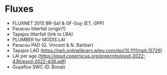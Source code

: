 # Fluxes

-   FLUXNET 2015 BR-Sa1 & GF-Guy (ET, GPP)
-   Paracou litterfall (origin?)
-   Tapajos litterfall (link to LBA)
-   PLUMBER for MODIS LAI
-   Paracou PAD (G. Vincent & N. Barbier)
-   Tapajos LAD (<https://nph.onlinelibrary.wiley.com/doi/10.1111/nph.15726>)
-   LAI per age (<https://essd.copernicus.org/preprints/essd-2022-436/essd-2022-436.pdf>)
-   Guyaflux SWC (D. Bonal)
